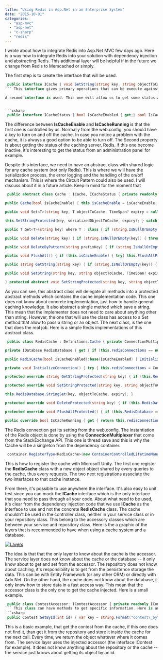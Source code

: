 ```yaml
---
title: "Using Redis in Asp.Net in an Enterprise System"
date: "2015-10-01"
categories: 
  - "asp-mvc"
  - "asp-net"
  - "c-sharp"
  - "redis"
---
```


I wrote about how to integrate Redis into Asp.Net MVC few days ago. Here is a way how to integrate Redis into your solution with dependency injection and abstracting Redis. This additional layer will be helpful if in the future we change from Redis to Memcached or simply.

The first step is to create the interface that will be used.


```csharp
 public interface ICache { void SetString(string key, string objectToCache, TimeSpan? expiry = null); void Set<T>(string key, T objectToCache, TimeSpan? expiry = null) where T : class; string GetString(string key); T Get<T>(string key) where T : class; void Delete(string key); void FlushAll(); } 
``` This interface gives primary operations that can be execute against Redis (or any other cache system). It's possible to enhance this interface with more methods, This is the basic operations that is required to run a cache. The first two methods are to set a value inside the cache. One set a simple string, the second take a class of type T. The second one will be mostly used to take an object and serialize it. The next two methods are to get from a key the unserialized data. The next two methods is to delete. One use a key to delete a specific object and the other one delete everything from the cache.

A second interface is used. This one will allow us to get some status about if the cache is enable and if the cache is running properly.


```csharp
 public interface ICacheStatus { bool IsCacheEnabled { get;} bool IsCacheRunning { get;} } 
```

The difference between **IsCacheEnable** and **IsCacheRunning** is that the first one is controlled by us. Normally from the web.config, you should have a key to turn on and off the cache. In case you notice a problem with the cache, it is always a good option to be able to turn off. The Second property is about getting the status of the caching server, Redis. If this one become inactive, it's interesting to get the status from an administration panel for example.

Despite this interface, we need to have an abstract class with shared logic for any cache system (not only Redis). This is where we will have the serialization process, the error logging and the handling of the on/off mechanism. This is where the Circuit Pattern could also be used. I will discuss about it in a future article. Keep in mind for the moment that


```csharp
 public abstract class Cache : ICache, ICacheStatus { private readonly bool isCacheEnable;

public Cache(bool isCacheEnable) { this.isCacheEnable = isCacheEnable; }

public void Set<T>(string key, T objectToCache, TimeSpan? expiry = null) where T : class { if (string.IsNullOrEmpty(key)) { throw new ArgumentNullException("key"); } if (this.isCacheEnable) { try { var serializedObjectToCache = JsonConvert.SerializeObject(objectToCache , Formatting.Indented , new JsonSerializerSettings { ReferenceLoopHandling = ReferenceLoopHandling.Serialize, PreserveReferencesHandling = PreserveReferencesHandling.Objects, TypeNameHandling = TypeNameHandling.All });

this.SetStringProtected(key, serializedObjectToCache, expiry); } catch (Exception e) { Log.Error(string.Format("Cannot Set {0}", key), e); } } }

public T Get<T>(string key) where T : class { if (string.IsNullOrEmpty(key)) { throw new ArgumentNullException("key"); } if (this.isCacheEnable) { try{ var stringObject = this.GetStringProtected(key); if(stringObject == null) { return default(T); } else { var obj = JsonConvert.DeserializeObject<T>(stringObject , new JsonSerializerSettings { ReferenceLoopHandling = ReferenceLoopHandling.Serialize, PreserveReferencesHandling = PreserveReferencesHandling.Objects, TypeNameHandling = TypeNameHandling.All }); return obj; } } catch (Exception e) { Log.Error(string.Format("Cannot Set key {0}", key), e); } } return null; }

public void Delete(string key) { if (string.IsNullOrEmpty(key)) { throw new ArgumentNullException("key"); } if (this.isCacheEnable) { try{ this.DeleteProtected(key); } catch (Exception e) { Log.Error(string.Format("Cannot Delete key {0}",key), e); } } }

public void DeleteByPattern(string prefixKey) { if (string.IsNullOrEmpty(prefixKey)) { throw new ArgumentNullException("prefixKey"); } if (this.isCacheEnable) { try { this.DeleteByPatternProtected(prefixKey); } catch (Exception e) { Log.Error(string.Format("Cannot DeleteByPattern key {0}", prefixKey), e); } } }

public void FlushAll() { if (this.isCacheEnable) { try{ this.FlushAllProtected(); } catch (Exception e) { Log.Error("Cannot Flush", e); } } }

public string GetString(string key) { if (string.IsNullOrEmpty(key)) { throw new ArgumentNullException("key"); } if (this.isCacheEnable) { try { return this.GetStringProtected(key); } catch (Exception e) { Log.Error(string.Format("Cannot Set key {0}", key), e); } } return null; }

public void SetString(string key, string objectToCache, TimeSpan? expiry = null) { if (string.IsNullOrEmpty(key)) { throw new ArgumentNullException("key"); } if (this.isCacheEnable) { try { this.SetStringProtected(key, objectToCache, expiry); } catch (Exception e) { Log.Error(string.Format("Cannot Set {0}", key), e); } } } public bool IsCacheEnabled { get { return this.isCacheEnable; }

} protected abstract void SetStringProtected(string key, string objectToCache, TimeSpan? expiry = null); protected abstract string GetStringProtected(string key); protected abstract void DeleteProtected(string key); protected abstract void FlushAllProtected(); protected abstract void DeleteByPatternProtected(string key); public abstract bool IsCacheRunning { get; } } 
```

As you can see, this abstract class will delegate all methods into a protected abstract methods which contains the cache implementation code. This one does not know about concrete implementation, just how to handle general caching knowledge. It also abstract a single method which save a string. This mean that the implementer does not need to care about anything other than string. However, the one that will use the class has access to a Set method that allow to pass a string or an object. The next class, is the one that does the real job. Here is a simple Redis implementations of this abstract class.


```csharp
 public class RedisCache : Definitions.Cache { private ConnectionMultiplexer redisConnections;

private IDatabase RedisDatabase { get { if (this.redisConnections == null) { InitializeConnection(); } return this.redisConnections != null ? this.redisConnections.GetDatabase() : null; } }

public RedisCache(bool isCacheEnabled):base(isCacheEnabled) { InitializeConnection(); }

private void InitializeConnection() { try { this.redisConnections = ConnectionMultiplexer.Connect(System.Configuration.ConfigurationManager.AppSettings["CacheConnectionString"]); } catch (RedisConnectionException errorConnectionException) { Log.Error("Error connecting the redis cache : " + errorConnectionException.Message, errorConnectionException); } }

protected override string GetStringProtected(string key) { if (this.RedisDatabase == null) { return null; } var redisObject = this.RedisDatabase.StringGet(key); if (redisObject.HasValue) { return redisObject.ToString(); } else { return null; } }

protected override void SetStringProtected(string key, string objectToCache, TimeSpan? expiry = null) { if (this.RedisDatabase == null) { return; }

this.RedisDatabase.StringSet(key, objectToCache, expiry); }

protected override void DeleteProtected(string key) { if (this.RedisDatabase == null) { return; } this.RedisDatabase.KeyDelete(key); }

protected override void FlushAllProtected() { if (this.RedisDatabase == null) { return; } var endPoints = this.redisConnections.GetEndPoints(); foreach (var endPoint in endPoints) { var server = this.redisConnections.GetServer(endPoint); server.FlushAllDatabases(); } }

public override bool IsCacheRunning { get { return this.redisConnections != null && this.redisConnections.IsConnected; } } } 
```

The Redis connection get its setting from the web.config. The instantiation of the Redis object is done by using the **ConnectionMultiplexer** that come from the StackExchange API. This one is thread save and this is why the Cache will be a singleton from the dependency container.


```csharp
 container.RegisterType<RedisCache>(new ContainerControlledLifetimeManager() , new InjectionConstructor( Convert.ToBoolean(ConfigurationManager.AppSettings["IsCacheEnabled"]) )); //Singleton ( RedisCache use thread-safe code) container.RegisterType<ICache, RedisCache>(); //Re-use the singleton above container.RegisterType<ICacheStatus, RedisCache>(); //Re-use the singleton above 
```

This is how to register the cache with Microsoft Unity. The first one register the **RedisCache** class with a new object object shared by every queries to the cache, thus every requests. The two next registrations associate the two interfaces to that cache instance.

From there, it's possible to use anywhere the interface. It's also easy to unit test since you can mock the **ICache** interface which is the only interface that you need to pass through all your code. About what need to be used, it's clear from the dependency injection code that we use **ICache** as the interface to use and not the concrete **RedisCache** class. The cache shouldn't be used in the controller class, neither in your service class or in your repository class. This belong to the accessory classes which are between your service and repository class. Here is the a graphic of the layers that is recommended to have when using a cache system and a database.

[![Layers](http://patrickdesjardins.com/blog/wp-content/uploads/2015/07/Layers-400x277.png)](http://patrickdesjardins.com/blog/using-redis-in-asp-net-in-an-enterprise-system/layers-3)

The idea is that that the only layer to know about the cache is the accessor. The service layer does not know about the cache or the database -- it only know about to get and set from the accessor. The repository does not know about caching, it's responsibility is to get from the persistence storage the data. This can be with Entity Framework (or any other ORM) or directly with Ado.Net. On the other hand, the cache does not know about the database, it only know how to store data in a fast access way. This mean that the accessor class is the only one to get the cache injected. Here is a small example.


```csharp
 public class ContestAccessor: IContestAccessor { private readonly IContestRepository contestRepository; private readonly ICache cache; public ContestAccessor(IContestRepository repository, ICache cache) { //... } } 
``` This class can have methods to get specific information. Here is an example to get a contest by id. 
```csharp
 public Contest GetById(int id) { var key = string.Format("contest\_by\_id\_", id); var contestObject = this.cache.Get<Contest>(key); if (contestObject == null) { contestObject = this.contestRepository.GetById(id); this.cache.Set(key, contestObject); } return contestObject; } 
```

This is a basic example, that get the contest from the cache, if this one does not find it, than get it from the repository and store it inside the cache for the next call. Every time, we return the object whatever where it comes from. The service layer uses the injected accessor (the interface IContest for example). It does not know anything about the repository or the cache -- the service just knows about getting its object by an id.
